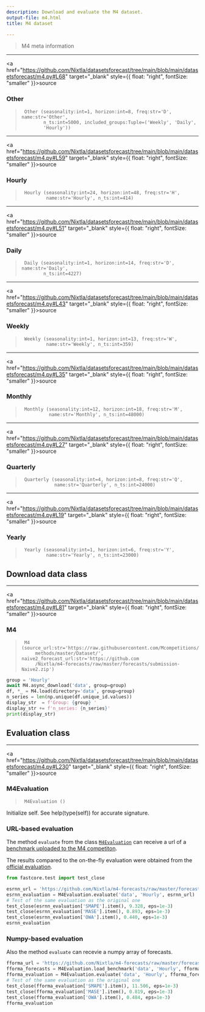 ```yaml
---
description: Download and evaluate the M4 dataset.
output-file: m4.html
title: M4 dataset

---
```


> M4 meta information

------------------------------------------------------------------------

<a
href="https://github.com/Nixtla/datasetsforecast/tree/main/blob/main/datasetsforecast/m4.py#L68"
target="_blank" style={{ float: "right", fontSize: "smaller" }}>source</a>

### Other

> ``` text
>  Other (seasonality:int=1, horizon:int=8, freq:str='D', name:str='Other',
>         n_ts:int=5000, included_groups:Tuple=('Weekly', 'Daily',
>         'Hourly'))
> ```

------------------------------------------------------------------------

<a
href="https://github.com/Nixtla/datasetsforecast/tree/main/blob/main/datasetsforecast/m4.py#L59"
target="_blank" style={{ float: "right", fontSize: "smaller" }}>source</a>

### Hourly

> ``` text
>  Hourly (seasonality:int=24, horizon:int=48, freq:str='H',
>          name:str='Hourly', n_ts:int=414)
> ```

------------------------------------------------------------------------

<a
href="https://github.com/Nixtla/datasetsforecast/tree/main/blob/main/datasetsforecast/m4.py#L51"
target="_blank" style={{ float: "right", fontSize: "smaller" }}>source</a>

### Daily

> ``` text
>  Daily (seasonality:int=1, horizon:int=14, freq:str='D', name:str='Daily',
>         n_ts:int=4227)
> ```

------------------------------------------------------------------------

<a
href="https://github.com/Nixtla/datasetsforecast/tree/main/blob/main/datasetsforecast/m4.py#L43"
target="_blank" style={{ float: "right", fontSize: "smaller" }}>source</a>

### Weekly

> ``` text
>  Weekly (seasonality:int=1, horizon:int=13, freq:str='W',
>          name:str='Weekly', n_ts:int=359)
> ```

------------------------------------------------------------------------

<a
href="https://github.com/Nixtla/datasetsforecast/tree/main/blob/main/datasetsforecast/m4.py#L35"
target="_blank" style={{ float: "right", fontSize: "smaller" }}>source</a>

### Monthly

> ``` text
>  Monthly (seasonality:int=12, horizon:int=18, freq:str='M',
>           name:str='Monthly', n_ts:int=48000)
> ```

------------------------------------------------------------------------

<a
href="https://github.com/Nixtla/datasetsforecast/tree/main/blob/main/datasetsforecast/m4.py#L27"
target="_blank" style={{ float: "right", fontSize: "smaller" }}>source</a>

### Quarterly

> ``` text
>  Quarterly (seasonality:int=4, horizon:int=8, freq:str='Q',
>             name:str='Quarterly', n_ts:int=24000)
> ```

------------------------------------------------------------------------

<a
href="https://github.com/Nixtla/datasetsforecast/tree/main/blob/main/datasetsforecast/m4.py#L19"
target="_blank" style={{ float: "right", fontSize: "smaller" }}>source</a>

### Yearly

> ``` text
>  Yearly (seasonality:int=1, horizon:int=6, freq:str='Y',
>          name:str='Yearly', n_ts:int=23000)
> ```

## Download data class

------------------------------------------------------------------------

<a
href="https://github.com/Nixtla/datasetsforecast/tree/main/blob/main/datasetsforecast/m4.py#L81"
target="_blank" style={{ float: "right", fontSize: "smaller" }}>source</a>

### M4

> ``` text
>  M4 (source_url:str='https://raw.githubusercontent.com/Mcompetitions/M4-
>      methods/master/Dataset/', naive2_forecast_url:str='https://github.com
>      /Nixtla/m4-forecasts/raw/master/forecasts/submission-Naive2.zip')
> ```

```python
group = 'Hourly'
await M4.async_download('data', group=group)
df, *_ = M4.load(directory='data', group=group)
n_series = len(np.unique(df.unique_id.values))
display_str  = f'Group: {group} '
display_str += f'n_series: {n_series}'
print(display_str)
```

## Evaluation class

------------------------------------------------------------------------

<a
href="https://github.com/Nixtla/datasetsforecast/tree/main/blob/main/datasetsforecast/m4.py#L230"
target="_blank" style={{ float: "right", fontSize: "smaller" }}>source</a>

### M4Evaluation

> ``` text
>  M4Evaluation ()
> ```

Initialize self. See help(type(self)) for accurate signature.

### URL-based evaluation

The method `evaluate` from the class
[`M4Evaluation`](https://Nixtla.github.io/datasetsforecast/m4.html#m4evaluation)
can receive a url of a [benchmark uploaded to the M4
competiton](https://github.com/Mcompetitions/M4-methods/tree/master/Point%20Forecasts).

The results compared to the on-the-fly evaluation were obtained from the
[official
evaluation](https://github.com/Mcompetitions/M4-methods/blob/master/Evaluation%20and%20Ranks.xlsx).

```python
from fastcore.test import test_close
```


```python
esrnn_url = 'https://github.com/Nixtla/m4-forecasts/raw/master/forecasts/submission-118.zip'
esrnn_evaluation = M4Evaluation.evaluate('data', 'Hourly', esrnn_url)
# Test of the same evaluation as the original one
test_close(esrnn_evaluation['SMAPE'].item(), 9.328, eps=1e-3)
test_close(esrnn_evaluation['MASE'].item(), 0.893, eps=1e-3)
test_close(esrnn_evaluation['OWA'].item(), 0.440, eps=1e-3)
esrnn_evaluation
```

### Numpy-based evaluation

Also the method `evaluate` can recevie a numpy array of forecasts.

```python
fforma_url = 'https://github.com/Nixtla/m4-forecasts/raw/master/forecasts/submission-245.zip'
fforma_forecasts = M4Evaluation.load_benchmark('data', 'Hourly', fforma_url)
fforma_evaluation = M4Evaluation.evaluate('data', 'Hourly', fforma_forecasts)
# Test of the same evaluation as the original one
test_close(fforma_evaluation['SMAPE'].item(), 11.506, eps=1e-3)
test_close(fforma_evaluation['MASE'].item(), 0.819, eps=1e-3)
test_close(fforma_evaluation['OWA'].item(), 0.484, eps=1e-3)
fforma_evaluation
```

